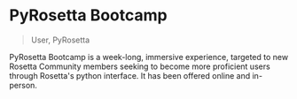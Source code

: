 # PyRosetta Bootcamp

> User,  PyRosetta

PyRosetta Bootcamp is a week-long, immersive experience, targeted to new Rosetta Community members seeking to become more proficient users through Rosetta's python interface. It has been offered online and in-person. <br></br>
<br></br>
<br></br>
